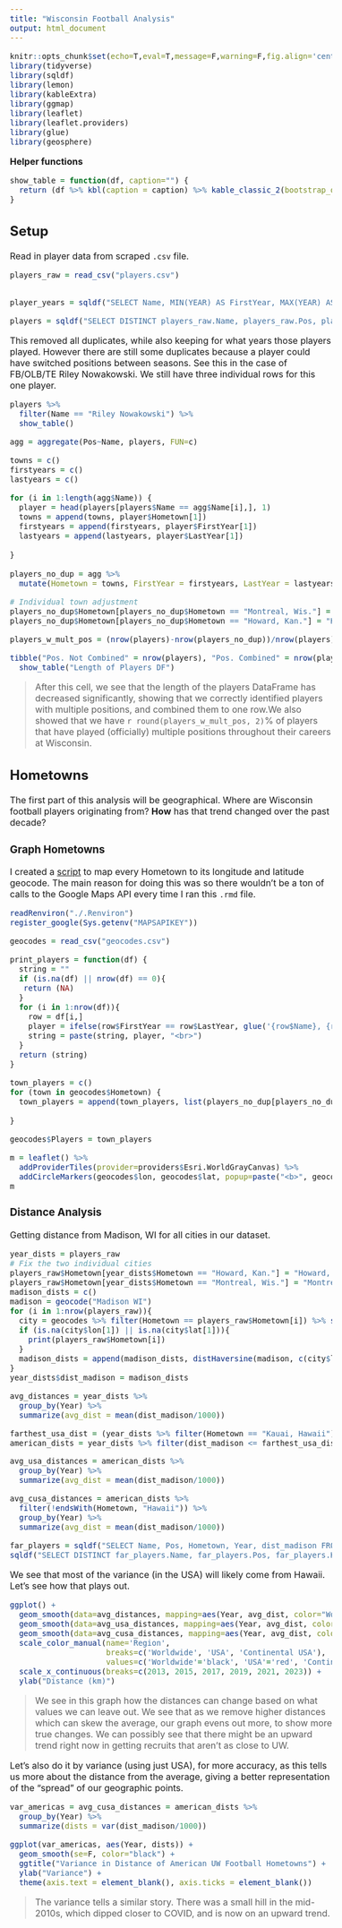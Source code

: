 ```yaml
---
title: "Wisconsin Football Analysis"
output: html_document
---
```


<style type="text/css">
  body{
  font-size: 12pt;
}
</style>

```r
knitr::opts_chunk$set(echo=T,eval=T,message=F,warning=F,fig.align='center')
library(tidyverse)
library(sqldf)
library(lemon)
library(kableExtra)
library(ggmap)
library(leaflet)
library(leaflet.providers)
library(glue)
library(geosphere)
```

**Helper functions**

```r
show_table = function(df, caption="") {
  return (df %>% kbl(caption = caption) %>% kable_classic_2(bootstrap_options = c("striped", "hover"), full_width = F, font_size=20, html_font="Cambria"))
}
```

## Setup

Read in player data from scraped `.csv` file.

```r
players_raw = read_csv("players.csv")


player_years = sqldf("SELECT Name, MIN(YEAR) AS FirstYear, MAX(YEAR) AS LastYear FROM players_raw GROUP BY Name")

players = sqldf("SELECT DISTINCT players_raw.Name, players_raw.Pos, players_raw.Hometown, player_years.FirstYear as FirstYear, player_years.LastYear as LastYear FROM players_raw LEFT JOIN player_years ON players_raw.Name=player_years.Name")
```

This removed all duplicates, while also keeping for what years those players played. However there are still some duplicates because a player could have switched positions between seasons. See this in the case of FB/OLB/TE Riley Nowakowski. We still have three individual rows for this one player.

```r
players %>% 
  filter(Name == "Riley Nowakowski") %>% 
  show_table()
```


```r
agg = aggregate(Pos~Name, players, FUN=c)

towns = c()
firstyears = c()
lastyears = c()

for (i in 1:length(agg$Name)) {
  player = head(players[players$Name == agg$Name[i],], 1)
  towns = append(towns, player$Hometown[1])
  firstyears = append(firstyears, player$FirstYear[1])
  lastyears = append(lastyears, player$LastYear[1])
  
}
    
players_no_dup = agg %>% 
  mutate(Hometown = towns, FirstYear = firstyears, LastYear = lastyears)

# Individual town adjustment
players_no_dup$Hometown[players_no_dup$Hometown == "Montreal, Wis."] = "Montreal, Wisconsin"
players_no_dup$Hometown[players_no_dup$Hometown == "Howard, Kan."] = "Howard, Kansas"

players_w_mult_pos = (nrow(players)-nrow(players_no_dup))/nrow(players) * 100

tibble("Pos. Not Combined" = nrow(players), "Pos. Combined" = nrow(players_no_dup), "% of Multiple Position" = round(players_w_mult_pos, 2)) %>% 
  show_table("Length of Players DF")
```

> After this cell, we see that the length of the players DataFrame has decreased significantly, showing that we correctly identified players with multiple positions, and combined them to one row.We also showed that we have `r round(players_w_mult_pos, 2)`% of players that have played (officially) multiple positions throughout their careers at Wisconsin.


## Hometowns

The first part of this analysis will be geographical. Where are Wisconsin football players originating from? **How** has that trend changed over the past decade?

### Graph Hometowns

I created a [script](./geocodes.R) to map every Hometown to its longitude and latitude geocode. The main reason for doing this was so there wouldn't be a ton of calls to the Google Maps API every time I ran this `.rmd` file.

```r
readRenviron("./.Renviron")
register_google(Sys.getenv("MAPSAPIKEY"))
```


```r
geocodes = read_csv("geocodes.csv")
```

```r
print_players = function(df) {
  string = ""
  if (is.na(df) || nrow(df) == 0){
   return (NA)
  }
  for (i in 1:nrow(df)){
    row = df[i,]
    player = ifelse(row$FirstYear == row$LastYear, glue('{row$Name}, {row$FirstYear}'), glue('{row$Name}, {row$FirstYear}-{row$LastYear}'))
    string = paste(string, player, "<br>")
  }
  return (string)
}
```

```r
town_players = c()
for (town in geocodes$Hometown) {
  town_players = append(town_players, list(players_no_dup[players_no_dup["Hometown"] == town,]))
  
}

geocodes$Players = town_players
```

```r
m = leaflet() %>% 
  addProviderTiles(provider=providers$Esri.WorldGrayCanvas) %>% 
  addCircleMarkers(geocodes$lon, geocodes$lat, popup=paste("<b>", geocodes$Hometown, "</b><br>", lapply(geocodes$Players, print_players)), label=geocodes$Hometown, radius=4.5, color="#C5050C", fillOpacity=1.0, stroke=FALSE)
m
```

### Distance Analysis

Getting distance from Madison, WI for all cities in our dataset.
```r

year_dists = players_raw
# Fix the two individual cities
players_raw$Hometown[year_dists$Hometown == "Howard, Kan."] = "Howard, Kansas"
players_raw$Hometown[year_dists$Hometown == "Montreal, Wis."] = "Montreal, Wisconsin"
madison_dists = c()
madison = geocode("Madison WI")
for (i in 1:nrow(players_raw)){
  city = geocodes %>% filter(Hometown == players_raw$Hometown[i]) %>% select(lon, lat)
  if (is.na(city$lon[1]) || is.na(city$lat[1])){
    print(players_raw$Hometown[i])
  }
  madison_dists = append(madison_dists, distHaversine(madison, c(city$lon[1], city$lat[1])))
}
year_dists$dist_madison = madison_dists
```


```r
avg_distances = year_dists %>% 
  group_by(Year) %>% 
  summarize(avg_dist = mean(dist_madison/1000))

farthest_usa_dist = (year_dists %>% filter(Hometown == "Kauai, Hawaii") %>% pull(dist_madison))[1]
american_dists = year_dists %>% filter(dist_madison <= farthest_usa_dist)

avg_usa_distances = american_dists %>% 
  group_by(Year) %>% 
  summarize(avg_dist = mean(dist_madison/1000))

avg_cusa_distances = american_dists %>% 
  filter(!endsWith(Hometown, "Hawaii")) %>% 
  group_by(Year) %>% 
  summarize(avg_dist = mean(dist_madison/1000))

far_players = sqldf("SELECT Name, Pos, Hometown, Year, dist_madison FROM american_dists")
sqldf("SELECT DISTINCT far_players.Name, far_players.Pos, far_players.Hometown, player_years.FirstYear as FirstYear, player_years.LastYear as LastYear, far_players.dist_madison/1000 as 'Distance(km)' FROM far_players LEFT JOIN player_years ON far_players.Name=player_years.Name ORDER BY far_players.dist_madison DESC LIMIT 5") %>% show_table()
```

We see that most of the variance (in the USA) will likely come from Hawaii. Let's see how that plays out.


```r
ggplot() +
  geom_smooth(data=avg_distances, mapping=aes(Year, avg_dist, color="Worldwide"), size=1.25, se=F) +
  geom_smooth(data=avg_usa_distances, mapping=aes(Year, avg_dist, color="USA"), size=1.25, se=F) +
  geom_smooth(data=avg_cusa_distances, mapping=aes(Year, avg_dist, color="Continental USA"), size=1.25, se=F) +
  scale_color_manual(name='Region',
                     breaks=c('Worldwide', 'USA', 'Continental USA'),
                     values=c('Worldwide'='black', 'USA'='red', 'Continental USA'='blue')) +
  scale_x_continuous(breaks=c(2013, 2015, 2017, 2019, 2021, 2023)) +
  ylab("Distance (km)")

```
> We see in this graph how the distances can change based on what values we can leave out. We see that as we remove higher distances which can skew the average, our graph evens out more, to show more true changes. We can possibly see that there might be an upward trend right now in getting recruits that aren't as close to UW.

Let's also do it by variance (using just USA), for more accuracy, as this tells us more about the distance from the average, giving a better representation of the "spread" of our geographic points.

```r
var_americas = avg_cusa_distances = american_dists %>% 
  group_by(Year) %>% 
  summarize(dists = var(dist_madison/1000))

ggplot(var_americas, aes(Year, dists)) +
  geom_smooth(se=F, color="black") +
  ggtitle("Variance in Distance of American UW Football Hometowns") +
  ylab("Variance") +
  theme(axis.text = element_blank(), axis.ticks = element_blank())
```

> The variance tells a similar story. There was a small hill in the mid-2010s, which dipped closer to COVID, and is now on an upward trend.


